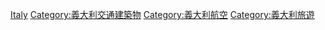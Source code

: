 [[Category:歐洲各國機場|Italy]]
[[Category:義大利交通建築物|Category:義大利交通建築物]]
[[Category:義大利航空|Category:義大利航空]]
[[Category:義大利旅遊|Category:義大利旅遊]]